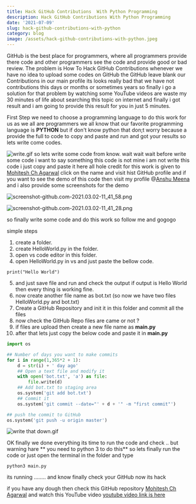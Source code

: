 ```yaml
---
title: Hack GitHub Contributions  With Python Programming
description: Hack GitHub Contributions With Python Programming
date: '2021-07-09'
slug: hack-github-contributions-with-python
category: blog
image: /assets/hack-github-contributions-with-python.jpeg
---
```


GitHub is the best place for programmers, where all programmers provide there code and other programmers see the code and provide good or bad review. The problem is How To Hack GitHub Contributions whenever we have no idea to upload some codes on GitHub the GitHub leave blank our Contributions in our main profile its looks really bad that we have not contributions this days or months or sometimes years so finally i go a solution for that problem by watching some YouTube videos are waste my 30 minutes of life about searching this topic on internet and finally i got result and i am going to provide this result for you in just 5 minutes.

First Step we need to choose a programming language to do this work for us as we all are programmers we all know that our favorite programming language is **PYTHON** but if don't know python that don;t worry because a provide the full to code to copy and paste and run and got your results so lets write come codes.

![write.gif](/assets/I4_M9uwyJ.gif)
so lets write some code from know.
wait wait wait before write some code i want to say something this code is not mine i am not write this code i just copy and paste it here all hole credit for this work is given to [Mohitesh Ch Agarwal](https://github.com/mohitesh07) click on the name and visit hist GitHub profile and if you want to see the demo of this code then visit my profile @[Anshu Meena](https://github.com/anshumeena1947) and i also provide some screenshots for the demo

![screenshot-github.com-2021.03.02-11_41_58.png](/assets/MhLaB9e3e.png)

![screenshot-github.com-2021.03.02-11_41_28.png](/assets/8pfjxlXDL.png)

so finally write some code and do this work so follow me and gogogo

simple steps

1. create a folder.
2. create HelloWorld.py in the folder.
3. open vs code editor in this folder.
4. open HelloWorld.py in vs and just paste the bellow code.

```
print("Hello World")
```

5. and just save file and run and check the output if output is Hello World then every thing is working fine.
6. now create another file name as bot.txt
   (so now we have two files HelloWorld.py and bot.txt)
7. Create a GitHub Repository and init it in this folder and commit all the files
8. now check the GitHub Repo files are came or not ?
9. if files are upload then create a new file name as **main.py**
10. after that lets just copy the below code and paste it in **main.py**

```python
import os

## Number of days you want to make commits
for i in range(1,365*2 + 1):
    d = str(i) + ' day ago'
    ## Open a text file and modify it
    with open('bot.txt', 'a') as file:
        file.write(d)
    ## Add bot.txt to staging area
    os.system('git add bot.txt')
    ## Commit it
    os.system('git commit --date="' + d + '" -m "first commit"')

## push the commit to GitHub
os.system('git push -u origin master')

```

![write that down.gif](/assets/UWULmKiUy.gif)

OK finally we done everything its time to run the code and check .. but warning hare ** you need to python 3 to do this** so lets finally run the code or just open the terminal in the folder and type

```
python3 main.py
```

its running ........ and know finally check your GitHub now its hack

if you have any dough then check this GitHub repository [Mohitesh Ch Agarwal](https://github.com/mohitesh07/github-hack) and watch this YouTube video [youtube video link is here](https://www.youtube.com/watch?v=gGHLcr3CQos)
